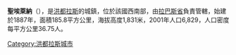 '''聖埃萊納'''（{{lang-es|Santa Elena}}），是[[洪都拉斯|洪都拉斯]]的城鎮，位於該國西南部，由[[拉巴斯省_(洪都拉斯)|拉巴斯省]]負責管轄，始建於1887年，面積185.8平方公里，海拔高度1,831米，2001年人口6,829，人口密度每平方公里36.75人。

{{coord|14|5|0|N|88|7|0|W|type:adm2nd_region:HN_source:nlwiki|display=title}}

{{Honduras-geo-stub}}
[[Category:洪都拉斯城市|Category:洪都拉斯城市]]
